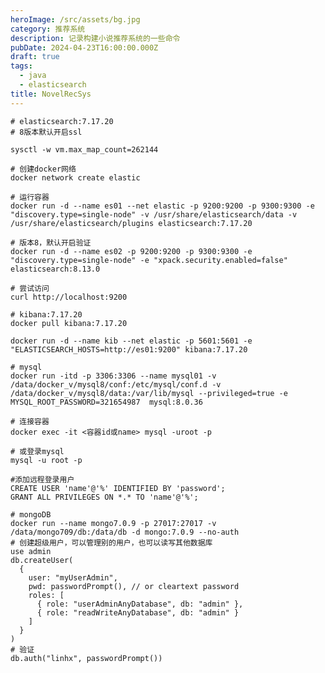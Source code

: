 ```yaml
---
heroImage: /src/assets/bg.jpg
category: 推荐系统
description: 记录构建小说推荐系统的一些命令
pubDate: 2024-04-23T16:00:00.000Z
draft: true
tags:
  - java
  - elasticsearch
title: NovelRecSys
---
```


```shell
# elasticsearch:7.17.20
# 8版本默认开启ssl

sysctl -w vm.max_map_count=262144

# 创建docker网络
docker network create elastic

# 运行容器
docker run -d --name es01 --net elastic -p 9200:9200 -p 9300:9300 -e "discovery.type=single-node" -v /usr/share/elasticsearch/data -v /usr/share/elasticsearch/plugins elasticsearch:7.17.20

# 版本8，默认开启验证
docker run -d --name es02 -p 9200:9200 -p 9300:9300 -e "discovery.type=single-node" -e "xpack.security.enabled=false"  elasticsearch:8.13.0

# 尝试访问
curl http://localhost:9200
```

```shell
# kibana:7.17.20
docker pull kibana:7.17.20

docker run -d --name kib --net elastic -p 5601:5601 -e "ELASTICSEARCH_HOSTS=http://es01:9200" kibana:7.17.20
```

```shell
# mysql
docker run -itd -p 3306:3306 --name mysql01 -v /data/docker_v/mysql8/conf:/etc/mysql/conf.d -v /data/docker_v/mysql8/data:/var/lib/mysql --privileged=true -e MYSQL_ROOT_PASSWORD=321654987  mysql:8.0.36

# 连接容器
docker exec -it <容器id或name> mysql -uroot -p

# 或登录mysql
mysql -u root -p

#添加远程登录用户
CREATE USER 'name'@'%' IDENTIFIED BY 'password';
GRANT ALL PRIVILEGES ON *.* TO 'name'@'%';
```

```shell
# mongoDB
docker run --name mongo7.0.9 -p 27017:27017 -v /data/mongo709/db:/data/db -d mongo:7.0.9 --no-auth
# 创建超级用户，可以管理别的用户，也可以读写其他数据库
use admin
db.createUser(
  {
    user: "myUserAdmin",
    pwd: passwordPrompt(), // or cleartext password
    roles: [
      { role: "userAdminAnyDatabase", db: "admin" },
      { role: "readWriteAnyDatabase", db: "admin" }
    ]
  }
)
# 验证
db.auth("linhx", passwordPrompt())
```
